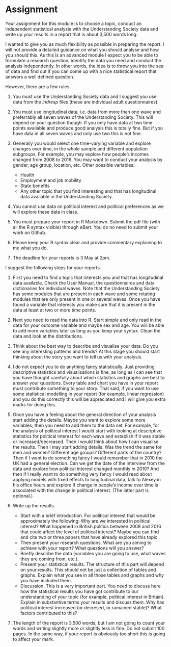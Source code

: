 # Assignment

Your assignment for this module is to choose a topic, conduct an independent statistical analysis with the Understanding Society data and write up your results in a report that is about 3,500 words long.

I wanted to give you as much flexibility as possible in preparing the report. I will not provide a detailed guidance on what you should analyse and how you should this. As this is an advanced module I expect you to be able to formulate a research question, identify the data you need and conduct the analysis independently. In other words, the idea is to throw you into the sea of data and find out if you can come up with a nice statistical report that answers a well defined question.

However, there are a few rules.

1. You must use the Understanding Society data and I suggest you use data from the *indresp* files (these are individual adult questionnaires).

2. You must use longitudinal data, i.e. data from more than one wave and preferrably all seven waves of the Understanding Society. This will depend on your question though. If you only have data at two time points available and produce good analysis this is totally fine. But if you have data in all seven waves and only use two this is not fine.

3. Generally you would select one time-varying variable and explore changes over time, in the whole sample and different population subgroups. For example, you may explore how people's incomes changed from 2008 to 2016. You may want to conduct your analysis by gender, age group, location, etc. Other possible variables:
    + Health
    + Employment and job mobility
    + State benefits
    + Any other topic that you find interesting and that has longitudinal data available in the Understanding Society.
 
4. You cannot use data on political interest and political preferences as we will explore these data in class.

5. You must prepare your report in R Markdown. Submit the pdf file (with all the R syntax visible) through eBart. You do no need to submit your work on Github.

5. Please keep your R syntax clear and provide commentary explaining to me what you do.

6. The deadline for your reports is 3 May at 2pm.

I suggest the following steps for your reports.

1. First you need to find a topic that interests you and that has longitudinal data available. Check the User Manual, the questionnaires and data dictionaries for individual waves. Note that the Understanding Society has some modules that are present in each wave and some rotating modules that are only present in one or several waves. Once you have found a variable that interests you make sure that it is present in the data at least at two or more time points.

2. Next you need to read the data into R. Start simple and only read in the data for your outcome variable and maybe sex and age. You will be able to add more variables later as long as you keep your syntax. Clean the data and look at the distributions.

3. Think about the best way to describe and visualise your data. Do you see any interesting patterns and trends? At this stage you should start thinking about the story you want to tell us with your analysis.

4. I do not expect you to do anything fancy statistically. Just providing descriptive statistics and visualisations is fine, as long as I can see that you have thought carefully about which statistics and graphs are best to answer your questions. Every table and chart you have in your report must contribute something to your story. That said, if you want to use some statistical modelling in your report (for example, linear regression) and you do this correctly this will be appreciated and I will give you extra marks for doing this.

5. Once you have a feeling about the general direction of your analysis start adding the details. Maybe you want to explore some more variables; then you need to add them to the data set. For example, for the analysis of political interest I would start with looking at descriptive statistics for political interest for each wave and establish if it was stable or increased/decreased. Then I would think about how I can visualise the results. Then I may start adding details. Was the trend the same for men and women? Different age groups? Different parts of the country? Then if I want to do something fancy I would remember that in 2010 the UK had a general election. Can we get the date of the interview from the data and explore how political interest changed monthly in 2010? And then if I really want to do something very fancy I would read about applyng models with fixed effects to longitudinal data, talk to Alexey in his office hours and explore if change in people's income over time is associated with the change in political interest. (The latter part is optional.)

6. Write up the results.
    + Start with a brief introduction. For political interest that would be approximately the following: Why are we interested in political interest? What happened in British politics between 2008 and 2016 that could affect the level of political interest? Maybe you can find and cite two or three papers that have already explored this topic.
    + Then present your research questions. What are you aiming to achieve with your report? What questions will you answer?
    + Briefly describe the data (variables you are going to use, what waves they are coming from, etc.).
    + Present your statistical results. The structure of this part will depend on your results. This should not be just a collection of tables and graphs. Explain what you see in all those tables and graphs and why you have included them.
    + Discussion. This is a very important part. You need to discuss here how the statistical results you have got contribute to our understanding of your topic (for example, political interest in Britain). Explain in substantive terms your results and discuss them. Why has political interest increased (or decresed, or ramained stable)? What factors contributed to this?
    
7. The length of the report is 3,500 words, but I am not going to count your words and writing slightly more or slightly less is fine. Do not submit 100 pages. In the same way, if your report is obviously too short this is going to affect your mark.
